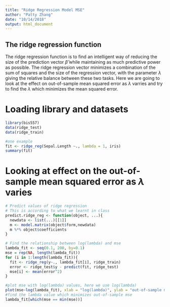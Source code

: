 ```yaml
---
title: "Ridge Regression Model MSE"
author: "Patty Zhang"
date: "10/14/2018"
output: html_document
---
```


<!--
%\VignetteEngine{knitr::rmarkdown}
%\VignetteIndexEntry{The linear model vignette}
-->

## The ridge regression function
The ridge regression function is to find an intelligent way of reducing the size of the prediction vector $\hat{\beta}$ while maintaining as much predictive power as possible. The ridge regression vector minimizes a combination of the sum of squares and the size of the regression vector, with the parameter $\lambda$ giving the relative balance between these two tasks. Here we are going to look at the effect on out-of-sample mean squared error as $\lambda$ varries and try to find the $\lambda$ which minimizes the mean squared error.

# Loading library and datasets
```r
library(bis557)
data(ridge_test)
data(ridge_train)

#one example
fit <- ridge_reg(Sepal.Length ~., lambda = 1, iris)
summary(fit)
```

# Looking at effect on the out-of-sample mean squared error as $\lambda$ varies
```r
# Predict values of ridge regression
# This is according to what we learnt in class
predict.ridge_reg <- function(object, ...){
  newdata <- list(...)[[1]]
  m <- model.matrix(object$form,newdata)
  m %*% object$coefficients
}

# Find the relationship between log(lambda) and mse
lambda_fit <- seq(0.1, 200, by=0.1)
mse = rep(NA, length(lambda_fit))
for (i in 1:length(lambda_fit)){
  fit <- ridge_reg(y~., lambda_fit[i], ridge_train)
  error <- ridge_test$y - predict(fit, ridge_test)
  mse[i] <- mean(error^2)
}

#plot mse with log(lambda) values, here we use log(lambda)
plot(mse~log(lambda_fit), xlab = "log(lambda)", ylab = "out-of-sample mean squared error values", type = "l")
#find the lambda value which minimizes out-of-sample mse
lambda_fit[which(mse == min(mse))]
```
